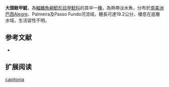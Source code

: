 {{Speciesbox
| name = 大頭銼甲鯰
| image =  
| image_width = 250px
| image_caption = 
| status = NE
| status_system = IUCN3.1
| genus = Rineloricaria
| species = capitonia
| authority = [[Ghazzi|Ghazzi]], 2008
| synonyms =  
}}

'''大頭銼甲鯰'''，為[[輻鰭魚綱|輻鰭魚綱]][[鯰形目|鯰形目]][[甲鯰科|甲鯰科]]的其中一[[種|種]]，為熱帶淡水魚，分布於[[南美洲|南美洲]][[巴西|巴西]]Alegre、Palmeira及Passo Fundo河流域，體長可達19.2公分，棲息在底層水域，生活習性不明。
==参考文献==
*{{FishBase_species|genus=Rineloricaria|species=capitonia|year=2014|month=11}}

== 扩展阅读 ==
{{refbegin}}
{{wikispecies-inline|Rineloricaria capitonia|大頭銼甲鯰}}
{{refend}}
{{Taxonbar|from=Q5511907}}

[[Category:銼甲鯰屬|capitonia]]